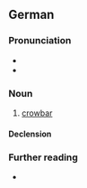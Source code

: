 ==German==
{{wikipedia|lang=de}}

===Pronunciation===
* {{IPA|de|/ˈbʁɛçˌʔaɪ̯zn̩/|/ˈbʁɛçˌʔaɪ̯zən/}}
* {{audio|de|De-Brecheisen.ogg|Audio}}

===Noun===
{{de-noun|n}}

# [[crowbar]]
#:{{synonyms|de|Brechstange|Hebeeisen|Kuhfuß}}

====Declension====
{{de-ndecl|n}}

===Further reading===
* {{R:Duden}}

{{C|de|Tools}}